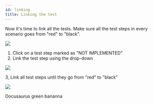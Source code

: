 ---
id: linking
title: Linking the test
---



Now it's time to link all the tests. Make sure all the test steps in every scenario goes from "red" to "black".

![](../images/unlinked-google-scenario.png)

1. Click on a test step marked as "NOT IMPLEMENTED"
2. Link the test step using the drop-down

![](../images/link-google-scenario.png)

3, Link all test steps until they go from "red" to "black"

![](../images/linked-google-scenario.png)

<YouTubeEmbed embedId="YcCw6cS7Uy0">Docusaurus green</YouTubeEmbed>
bananna

